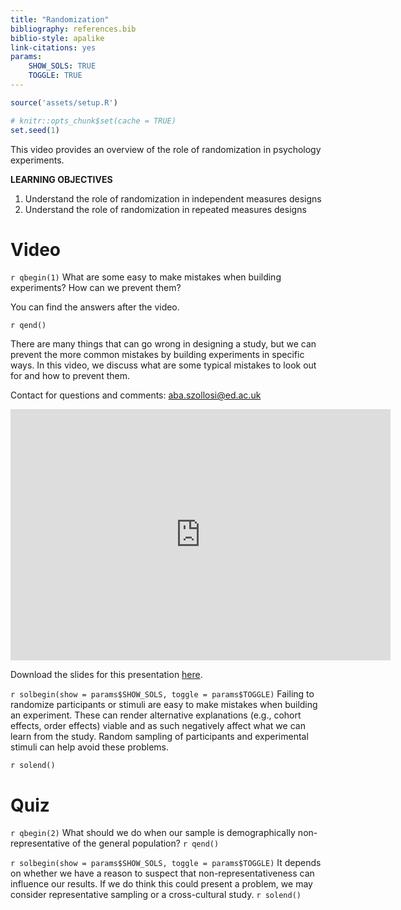 ```yaml
---
title: "Randomization"
bibliography: references.bib
biblio-style: apalike
link-citations: yes
params: 
    SHOW_SOLS: TRUE
    TOGGLE: TRUE
---
```



```r
source('assets/setup.R')

# knitr::opts_chunk$set(cache = TRUE)
set.seed(1)
```

This video provides an overview of the role of randomization in psychology experiments.

:::lo
**LEARNING OBJECTIVES**

1. Understand the role of randomization in independent measures designs
1. Understand the role of randomization in repeated measures designs

:::


# Video
`r qbegin(1)`
What are some easy to make mistakes when building experiments? How can we prevent them? 

You can find the answers after the video.

`r qend()`

There are many things that can go wrong in designing a study, but we can prevent the more common mistakes by building experiments in specific ways. In this video, we discuss what are some typical mistakes to look out for and how to prevent them.

Contact for questions and comments: [aba.szollosi@ed.ac.uk](aba.szollosi@ed.ac.uk)


<iframe id="kaltura_player" src="https://cdnapisec.kaltura.com/p/2010292/sp/201029200/embedIframeJs/uiconf_id/32599141/partner_id/2010292?iframeembed=true&playerId=kaltura_player&entry_id=1_aucb7cv1&flashvars[streamerType]=auto&amp;flashvars[localizationCode]=en&amp;flashvars[leadWithHTML5]=true&amp;flashvars[sideBarContainer.plugin]=true&amp;flashvars[sideBarContainer.position]=left&amp;flashvars[sideBarContainer.clickToClose]=true&amp;flashvars[chapters.plugin]=true&amp;flashvars[chapters.layout]=vertical&amp;flashvars[chapters.thumbnailRotator]=false&amp;flashvars[streamSelector.plugin]=true&amp;flashvars[EmbedPlayer.SpinnerTarget]=videoHolder&amp;flashvars[dualScreen.plugin]=true&amp;flashvars[Kaltura.addCrossoriginToIframe]=true&amp;&wid=1_o64iyb4g" width="608" height="402" allowfullscreen webkitallowfullscreen mozAllowFullScreen allow="autoplay *; fullscreen *; encrypted-media *" sandbox="allow-forms allow-same-origin allow-scripts allow-top-navigation allow-pointer-lock allow-popups allow-modals allow-orientation-lock allow-popups-to-escape-sandbox allow-presentation allow-top-navigation-by-user-activation" frameborder="0" title="Kaltura Player"></iframe>

Download the slides for this presentation [here](Slides/Design3Randomization.pdf).


`r solbegin(show = params$SHOW_SOLS, toggle = params$TOGGLE)`
Failing to randomize participants or stimuli are easy to make mistakes when building an experiment. These can render alternative explanations (e.g., cohort effects, order effects) viable and as such negatively affect what we can learn from the study. Random sampling of participants and experimental stimuli can help avoid these problems. 

`r solend()`

# Quiz

`r qbegin(2)`
What should we do when our sample is demographically non-representative of the general population? 
`r qend()`

`r solbegin(show = params$SHOW_SOLS, toggle = params$TOGGLE)`
It depends on whether we have a reason to suspect that non-representativeness can influence our results. If we do think this could present a problem, we may consider representative sampling or a cross-cultural study.
`r solend()`


<div class="tocify-extend-page" data-unique="tocify-extend-page" style="height: 0;"></div>